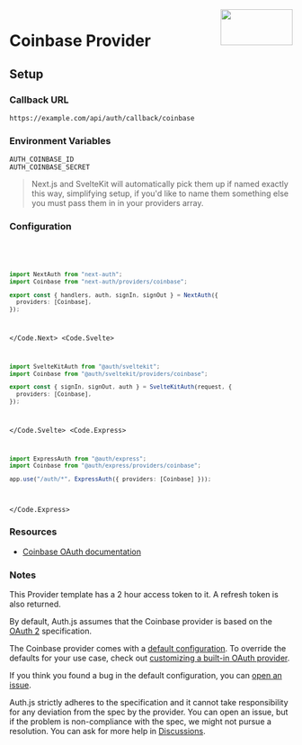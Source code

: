 
<img align="right" src="/img/providers/coinbase.svg" height="64" width="128" />

# Coinbase Provider

## Setup

### Callback URL

```
https://example.com/api/auth/callback/coinbase
```

### Environment Variables

```
AUTH_COINBASE_ID
AUTH_COINBASE_SECRET
```

> Next.js and SvelteKit will automatically pick them up if named exactly this way, simplifying
> setup, if you'd like to name them something else you must pass them in in your providers array.

### Configuration

<Code>
  <Code.Next>

```ts filename="/auth.ts"
import NextAuth from "next-auth";
import Coinbase from "next-auth/providers/coinbase";

export const { handlers, auth, signIn, signOut } = NextAuth({
  providers: [Coinbase],
});
```

  </Code.Next>
  <Code.Svelte>

```ts filename="/auth.ts"
import SvelteKitAuth from "@auth/sveltekit";
import Coinbase from "@auth/sveltekit/providers/coinbase";

export const { signIn, signOut, auth } = SvelteKitAuth(request, {
  providers: [Coinbase],
});
```

  </Code.Svelte>
  <Code.Express>

```ts filename="/src/app.ts"
import ExpressAuth from "@auth/express";
import Coinbase from "@auth/express/providers/coinbase";

app.use("/auth/*", ExpressAuth({ providers: [Coinbase] }));
```

  </Code.Express>
</Code>

### Resources

- [Coinbase OAuth documentation](https://developers.coinbase.com/api/v2)

### Notes

<Callout type="info">
  This Provider template has a 2 hour access token to it. A refresh token is
  also returned.
</Callout>

By default, Auth.js assumes that the Coinbase provider is
based on the [OAuth 2](https://www.rfc-editor.org/rfc/rfc6749.html) specification.

<Callout type="info">

The Coinbase provider comes with a [default configuration](https://github.com/nextauthjs/next-auth/blob/main/packages/core/src/providers/coinbase.ts).
To override the defaults for your use case, check out [customizing a built-in OAuth provider](https://authjs.dev/guides/providers/custom-provider#override-default-options).

</Callout>

If you think you found a bug in the default configuration, you can [open an issue](https://authjs.dev/new/provider-issue).

Auth.js strictly adheres to the specification and it cannot take responsibility for any deviation from
the spec by the provider. You can open an issue, but if the problem is non-compliance with the spec,
we might not pursue a resolution. You can ask for more help in [Discussions](https://authjs.dev/new/github-discussions).
